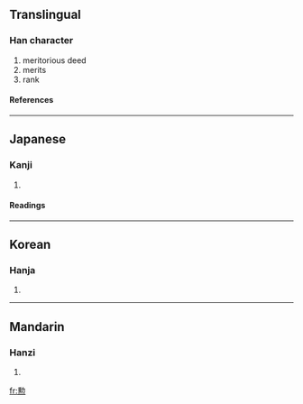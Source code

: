 {{see|勛}}

==Translingual==
===Han character===
{{Han char|rad=力|as=13|sn=15|four=|canj=竹尸火 (HSF)}}
# meritorious deed
# merits
# rank
====References====
{{Han ref|kx=0149.351|dkj=02463|dj=0337.190|hdz=10381.110|uh=52F2|ud=21234}}
----
==Japanese==
===Kanji===
{{ja-kanji|grade=|rs=力13}}
# {{defn|Japanese}} 
====Readings====
{{ja-readings|on=[[くん]] (kun)|kun=[[いさお]] (isao)}}
----
==Korean==
===Hanja===
{{ko-hanja|hangeul=훈|rv=hun|mr=hun}}
# {{defn|Korean}}
----
==Mandarin==
===Hanzi===
{{cmn-hanzi|pin=xūn (xun1)|wg=hsün<sup>1</sup>}}
# {{defn|Mandarin}}

[[fr:勲]]